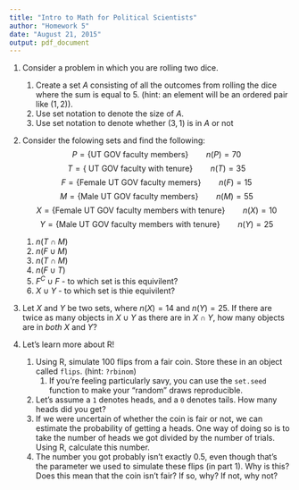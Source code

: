 ```yaml
---
title: "Intro to Math for Political Scientists"
author: "Homework 5"
date: "August 21, 2015"
output: pdf_document
---
```

1. Consider a problem in which you are rolling two dice.
    1. Create a set $A$ consisting of all the outcomes from rolling the dice where the sum is equal to 5. (hint: an element will be an ordered pair like $(1,2)$).
    2. Use set notation to denote the size of $A$. 
    3. Use set notation to denote whether $(3,1)$ is in $A$ or not
    
2. Consider the folowing sets and find the following:
$$P = \left\{ \text{UT GOV faculty members} \right\} \qquad n(P) = 70$$
$$T = \left\{ \text{ UT GOV faculty with tenure} \right\} \qquad n(T) = 35$$
$$F = \left\{ \text{Female UT GOV faculty memers} \right\} \qquad n(F) = 15$$
$$M = \left\{ \text{Male UT GOV faculty members} \right\} \qquad n(M) = 55$$
$$X = \left\{ \text{Female UT GOV faculty members with tenure} \right\} \qquad n(X) = 10$$
$$Y = \left\{ \text{Male UT GOV faculty members with tenure} \right\} \qquad n(Y) = 25$$
    1. $n(T \cap M)$
    2. $n(F \cup M)$
    3. $n(T \cap M)$
    4. $n(F \cup T)$
    5. $F^C \cup F$ - to which set is this equivilent? 
    6. $X \cup Y$ - to which set is thie equivilent? 

3. Let $X$ and $Y$ be two sets, where $n(X) =14$ and $n(Y) =25$. If there are twice as many objects in $X \cup Y$ as there are in $X \cap Y$, how many objects are in *both* $X$ and $Y$?

4. Let's learn more about R!
    1. Using R, simulate 100 flips from a fair coin. Store these in an object called `flips`. (hint: `?rbinom`)
        1. If you're feeling particularly savy, you can use the `set.seed` function to make your "random" draws reproducible. 
    2. Let's assume a `1` denotes heads, and a `0` denotes tails. How many heads did you get? 
    3. If we were uncertain of whether the coin is fair or not, we can estimate the probability of getting a heads. One way of doing so is to take the number of heads we got divided by the number of trials. Using R, calculate this number. 
    4. The number you got probably isn't exactly 0.5, even though that's the parameter we used to simulate these flips (in part 1). Why is this? Does this mean that the coin isn't fair? If so, why? If not, why not? 